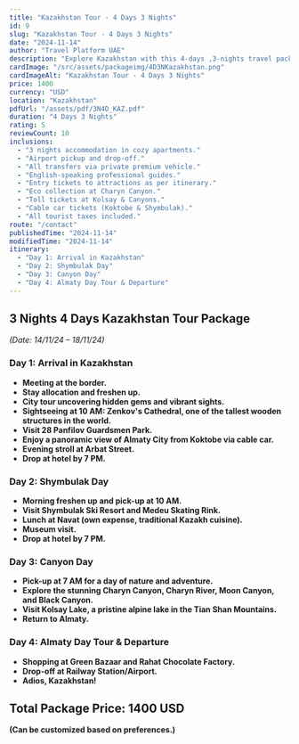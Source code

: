 ```yaml
---
title: "Kazakhstan Tour - 4 Days 3 Nights"
id: 9
slug: "Kazakhstan Tour - 4 Days 3 Nights"
date: "2024-11-14"
author: "Travel Platform UAE"
description: "Explore Kazakhstan with this 4-days ,3-nights travel package. Discover breathtaking landscapes, cultural wonders, and exciting adventures."
cardImage: "/src/assets/packageimg/4D3NKazakhstan.png"
cardImageAlt: "Kazakhstan Tour - 4 Days 3 Nights"
price: 1400
currency: "USD"
location: "Kazakhstan"
pdfUrl: "/assets/pdf/3N4D_KAZ.pdf"
duration: "4 Days 3 Nights"
rating: 5
reviewCount: 10
inclusions:
  - "3 nights accommodation in cozy apartments."
  - "Airport pickup and drop-off."
  - "All transfers via private premium vehicle."
  - "English-speaking professional guides."
  - "Entry tickets to attractions as per itinerary."
  - "Eco collection at Charyn Canyon."
  - "Toll tickets at Kolsay & Canyons."
  - "Cable car tickets (Koktobe & Shymbulak)."
  - "All tourist taxes included."
route: "/contact"
publishedTime: "2024-11-14"
modifiedTime: "2024-11-14"
itinerary:
  - "Day 1: Arrival in Kazakhstan"
  - "Day 2: Shymbulak Day"
  - "Day 3: Canyon Day"
  - "Day 4: Almaty Day Tour & Departure"
---
```


## 3 Nights 4 Days Kazakhstan Tour Package  
*(Date: 14/11/24 – 18/11/24)*  

### Day 1: Arrival in Kazakhstan  
- **Meeting at the border.**  
- **Stay allocation and freshen up.**  
- **City tour uncovering hidden gems and vibrant sights.**  
- **Sightseeing at 10 AM: Zenkov's Cathedral, one of the tallest wooden structures in the world.**  
- **Visit 28 Panfilov Guardsmen Park.**  
- **Enjoy a panoramic view of Almaty City from Koktobe via cable car.**  
- **Evening stroll at Arbat Street.**  
- **Drop at hotel by 7 PM.**  

### Day 2: Shymbulak Day  
- **Morning freshen up and pick-up at 10 AM.**  
- **Visit Shymbulak Ski Resort and Medeu Skating Rink.**  
- **Lunch at Navat (own expense, traditional Kazakh cuisine).**  
- **Museum visit.**  
- **Drop at hotel by 7 PM.**  

### Day 3: Canyon Day  
- **Pick-up at 7 AM for a day of nature and adventure.**  
- **Explore the stunning Charyn Canyon, Charyn River, Moon Canyon, and Black Canyon.**  
- **Visit Kolsay Lake, a pristine alpine lake in the Tian Shan Mountains.**  
- **Return to Almaty.**  

### Day 4: Almaty Day Tour & Departure  
- **Shopping at Green Bazaar and Rahat Chocolate Factory.**  
- **Drop-off at Railway Station/Airport.**  
- **Adios, Kazakhstan!**  

## Total Package Price: 1400 USD  
**(Can be customized based on preferences.)**  


